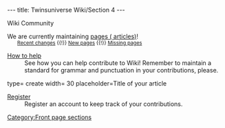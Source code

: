 ---
title: Twinsuniverse Wiki/Section 4
---

<div class="fpbox mobilecollapsible" id="fpwiki"><!-- BEGIN Wiki box-->
<div class="heading desktopleft mobileleft">Wiki Community</div>
<div class="body">
We are currently maintaining [[Special:Statistics|{{NUMBEROFPAGES}} pages ({{NUMBEROFARTICLES}} articles)]]!<br>
<small style="margin-left:2em;">[[Special:Recentchanges|Recent changes]] {{!}} [[Special:Newpages|New pages]] {{!}} [[Special:Wantedpages|Missing pages]]</small>
;[[Project:Community portal|How to help]]
: See how you can help contribute to {{Gamename}} Wiki! Remember to maintain a standard for grammar and punctuation in your contributions, please.
<inputbox>
type= create
width= 30
placeholder=Title of your article
</inputbox>
;[[Special:Userlogin|Register]]
: Register an account to keep track of your contributions.
</div>
</div><!--END Wiki box--><noinclude>

[[Category:Front page sections]]</noinclude>